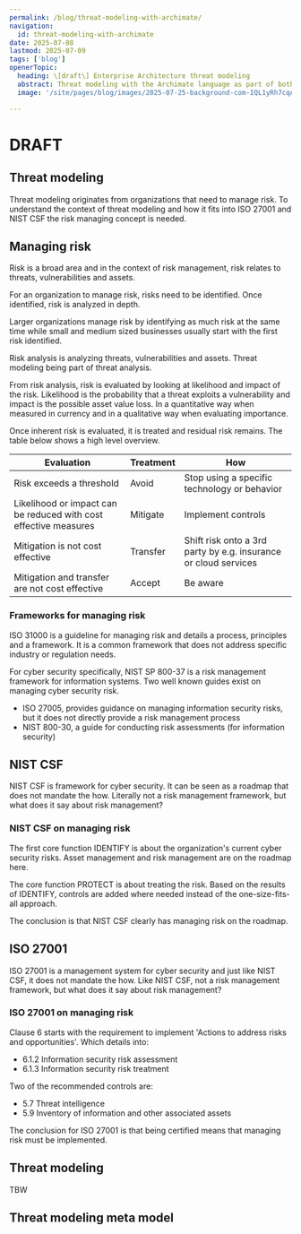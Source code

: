 ```yaml
---
permalink: /blog/threat-modeling-with-archimate/
navigation:
  id: threat-modeling-with-archimate
date: 2025-07-08
lastmod: 2025-07-09
tags: ['blog']
openerTopic:
  heading: \[draft\] Enterprise Architecture threat modeling
  abstract: Threat modeling with the Archimate language as part of both ISO 27001 and NIST CSF
  image: '/site/pages/blog/images/2025-07-25-background-com-IQL1yRh7cqA-unsplash.jpg'

---
```



# DRAFT

## Threat modeling

Threat modeling originates from organizations that need to manage risk. To
understand the context of threat modeling and how it fits into ISO 27001 and
NIST CSF the risk managing concept is needed.

## Managing risk

Risk is a broad area and in the context of risk management, risk relates to
threats, vulnerabilities and assets.

<Picture className="s-block-space u-block-space-l" src="/site/pages/blog/images-security-framework/risk.svg" />

For an organization to manage risk, risks need to be identified. Once
identified, risk is analyzed in depth.

Larger organizations manage risk by identifying as much risk at the same time
while small and medium sized businesses usually start with the first risk
identified.

Risk analysis is analyzing threats, vulnerabilities and assets. Threat modeling
being part of threat analysis.

From risk analysis, risk is evaluated by looking at likelihood and impact of the
risk. Likelihood is the probability that a threat exploits a vulnerability and
impact is the possible asset value loss. In a quantitative way when measured in
currency and in a qualitative way when evaluating importance.

Once inherent risk is evaluated, it is treated and residual risk remains. The
table below shows a high level overview.

| Evaluation                                                   | Treatment | How                                                          |
|--------------------------------------------------------------|-----------|--------------------------------------------------------------|
| Risk exceeds a threshold                                     | Avoid     | Stop using a specific technology or behavior                 |
| Likelihood or impact can be reduced with cost effective measures | Mitigate  | Implement controls                                           |
| Mitigation is not cost effective                               | Transfer  | Shift risk onto a 3rd party by e.g. insurance or cloud services |
| Mitigation and transfer are not cost effective                 | Accept    | Be aware                                                     |

### Frameworks for managing risk 

ISO 31000 is a guideline for managing risk and details a process, principles and
a framework. It is a common framework that does not address specific industry or
regulation needs.

For cyber security specifically, NIST SP 800-37 is a risk management framework
for information systems. Two well known guides exist on managing cyber security
risk.

- ISO 27005, provides guidance on managing information security risks, but it
does not directly provide a risk management process
- NIST 800-30, a guide for conducting risk assessments (for information security)

## NIST CSF

NIST CSF is framework for cyber security. It can be seen as a roadmap that does
not mandate the how. Literally not a risk management framework, but what does it
say about risk management?

### NIST CSF on managing risk

The first core function IDENTIFY is about the organization's current cyber
security risks. Asset management and risk management are on the roadmap here.

The core function PROTECT is about treating the risk. Based on the results of
IDENTIFY, controls are added where needed instead of the one-size-fits-all
approach.

The conclusion is that NIST CSF clearly has managing risk on the roadmap.

## ISO 27001

ISO 27001 is a management system for cyber security and just like NIST CSF, it
does not mandate the how. Like NIST CSF, not a risk management framework, but
what does it say about risk management?

### ISO 27001 on managing risk

Clause 6 starts with the requirement to implement 'Actions to address risks and opportunities'.
Which details into:

- 6.1.2 Information security risk assessment
- 6.1.3 Information security risk treatment

Two of the recommended controls are:

- 5.7 Threat intelligence
- 5.9 Inventory of information and other associated assets

The conclusion for ISO 27001 is that being certified means that managing risk
must be implemented.

## Threat modeling

TBW

## Threat modeling meta model

<Diagram src="/site/pages/blog/images-security-framework/meta-model.svg" width="60rem" />
